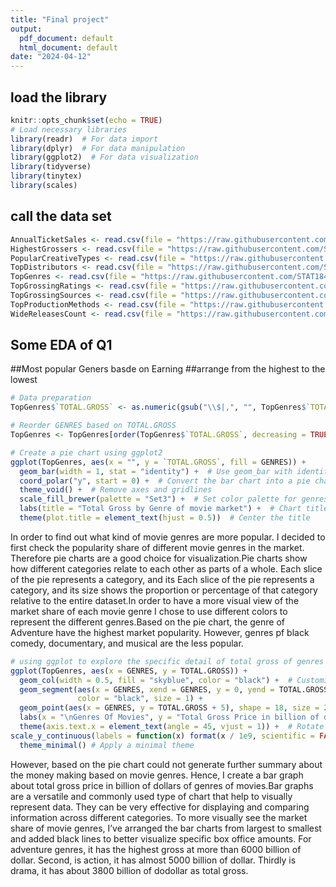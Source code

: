 ```yaml
---
title: "Final project"
output:
  pdf_document: default
  html_document: default
date: "2024-04-12"
---
```


## load the library 
```r
knitr::opts_chunk$set(echo = TRUE)
# Load necessary libraries
library(readr)  # For data import
library(dplyr)  # For data manipulation
library(ggplot2)  # For data visualization
library(tidyverse)
library(tinytex)
library(scales)

```


## call the data set

```r
AnnualTicketSales <- read.csv(file = "https://raw.githubusercontent.com/STAT184-Spring2024-Sec001/STAT184-Final-Yi-Wang-RuiHan-You-YingyYu-Ma/main/final%20project/AnnualTicketSales.csv")
HighestGrossers <- read.csv(file = "https://raw.githubusercontent.com/STAT184-Spring2024-Sec001/STAT184-Final-Yi-Wang-RuiHan-You-YingyYu-Ma/main/final%20project/HighestGrossers.csv")
PopularCreativeTypes <- read.csv(file = "https://raw.githubusercontent.com/STAT184-Spring2024-Sec001/STAT184-Final-Yi-Wang-RuiHan-You-YingyYu-Ma/main/final%20project/PopularCreativeTypes.csv")
TopDistributors <- read.csv(file = "https://raw.githubusercontent.com/STAT184-Spring2024-Sec001/STAT184-Final-Yi-Wang-RuiHan-You-YingyYu-Ma/main/final%20project/TopDistributors.csv")
TopGenres <- read.csv(file = "https://raw.githubusercontent.com/STAT184-Spring2024-Sec001/STAT184-Final-Yi-Wang-RuiHan-You-YingyYu-Ma/main/final%20project/TopGenres.csv")
TopGrossingRatings <- read.csv(file = "https://raw.githubusercontent.com/STAT184-Spring2024-Sec001/STAT184-Final-Yi-Wang-RuiHan-You-YingyYu-Ma/main/final%20project/TopGrossingRatings.csv")
TopGrossingSources <- read.csv(file = "https://raw.githubusercontent.com/STAT184-Spring2024-Sec001/STAT184-Final-Yi-Wang-RuiHan-You-YingyYu-Ma/main/final%20project/TopGrossingSources.csv")
TopProductionMethods <- read.csv(file = "https://raw.githubusercontent.com/STAT184-Spring2024-Sec001/STAT184-Final-Yi-Wang-RuiHan-You-YingyYu-Ma/main/final%20project/TopProductionMethods.csv")
WideReleasesCount <- read.csv(file = "https://raw.githubusercontent.com/STAT184-Spring2024-Sec001/STAT184-Final-Yi-Wang-RuiHan-You-YingyYu-Ma/main/final%20project/WideReleasesCount.csv")


```



## Some EDA of Q1
##Most popular Geners basde on Earning
##arrange from the highest to the lowest
```r
# Data preparation
TopGenres$`TOTAL.GROSS` <- as.numeric(gsub("\\$|,", "", TopGenres$`TOTAL.GROSS`))

# Reorder GENRES based on TOTAL.GROSS
TopGenres <- TopGenres[order(TopGenres$`TOTAL.GROSS`, decreasing = TRUE), ]

# Create a pie chart using ggplot2
ggplot(TopGenres, aes(x = "", y = `TOTAL.GROSS`, fill = GENRES)) +
  geom_bar(width = 1, stat = "identity") +  # Use geom_bar with identity stat to create pie chart effect
  coord_polar("y", start = 0) +  # Convert the bar chart into a pie chart
  theme_void() +  # Remove axes and gridlines
  scale_fill_brewer(palette = "Set3") +  # Set color palette for genres
  labs(title = "Total Gross by Genre of movie market") +  # Chart title
  theme(plot.title = element_text(hjust = 0.5))  # Center the title

```

In order to find out what kind of movie genres are more popular. I decided to first check the popularity share of different movie genres in the market. Therefore pie charts are a good choice for visualization.Pie charts show how different categories relate to each other as parts of a whole. Each slice of the pie represents a category, and its Each slice of the pie represents a category, and its size shows the proportion or percentage of that category relative to the entire dataset.In order to have a more visual view of the market share of each movie genre I chose to use different colors to represent the different genres.Based on the pie chart, the genre of Adventure have the highest market popularity. However, genres pf black comedy, documentary, and musical are the less popular.


```r
# using ggplot to explore the specific detail of total gross of genres
ggplot(TopGenres, aes(x = GENRES, y = TOTAL.GROSS)) +
  geom_col(width = 0.5, fill = "skyblue", color = "black") +  # Customize bar appearance
  geom_segment(aes(x = GENRES, xend = GENRES, y = 0, yend = TOTAL.GROSS + 5),  # Add pin segments
               color = "black", size = 1) +
  geom_point(aes(x = GENRES, y = TOTAL.GROSS + 5), shape = 18, size = 2.5, color = "black") +# Add pin heads
  labs(x = "\nGenres Of Movies", y = "Total Gross Price in billion of dollars", title = "Bar Graph Of Total Gross Price In Billion Of Dollars by Genres Of Movies") +  # Customize labels
  theme(axis.text.x = element_text(angle = 45, vjust = 1)) +  # Rotate x-axis label
scale_y_continuous(labels = function(x) format(x / 1e9, scientific = FALSE, big.mark = ",", decimal.mark = ".", suffix = "B")) +
  theme_minimal() # Apply a minimal theme
```

However, based on the pie chart could not generate further summary about the money making based on movie genres. Hence, I create a bar graph about total gross price in billion of dollars of genres of movies.Bar graphs are a versatile and commonly used type of chart that help to visually represent data. They can be very effective for displaying and comparing information across different categories. To more visually see the market share of movie genres, I've arranged the bar charts from largest to smallest and added black lines to better visualize specific box office amounts. For adventure genres, it has the highest gross at more than 6000 billion of dollar. Second, is action, it has almost 5000 billion of dollar. Thirdly is drama, it has about 3800 billion of dodollar as total gross. 
